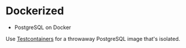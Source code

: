 # Dockerized

- PostgreSQL on Docker

Use [Testcontainers](https://testcontainers.com/?language=nodejs) for a throwaway PostgreSQL image that's isolated.
